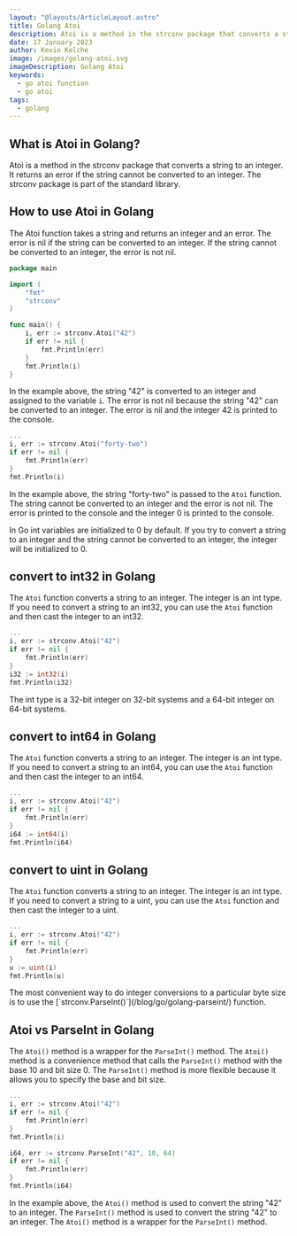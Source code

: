 ```yaml
---
layout: "@layouts/ArticleLayout.astro"
title: Golang Atoi
description: Atoi is a method in the strconv package that converts a string to an integer. It returns an error if the string cannot be converted to an integer. The strconv package is part of the standard library.
date: 17 January 2023
author: Kevin Kelche
image: /images/golang-atoi.svg
imageDescription: Golang Atoi
keywords:
  - go atoi function
  - go atoi
tags:
  - golang
---
```



## What is Atoi in Golang? <SectionLink id= "what-is-atoi-in-golang" />

Atoi is a method in the strconv package that converts a string to an integer. It returns an error if the string cannot be converted to an integer. The strconv package is part of the standard library.

## How to use Atoi in Golang <SectionLink id= "how-to-use-atoi-in-golang" />

The Atoi function takes a string and returns an integer and an error. The error is nil if the string can be converted to an integer. If the string cannot be converted to an integer, the error is not nil.

```go title="main.go"
package main

import (
    "fmt"
    "strconv"
)

func main() {
    i, err := strconv.Atoi("42")
    if err != nil {
        fmt.Println(err)
    }
    fmt.Println(i)
}
```

In the example above, the string "42" is converted to an integer and assigned to the variable `i`. The error is not nil because the string "42" can be converted to an integer. The error is nil and the integer 42 is printed to the console.

```go title="main.go"
...
i, err := strconv.Atoi("forty-two")
if err != nil {
    fmt.Println(err)
}
fmt.Println(i)
```

In the example above, the string "forty-two" is passed to the `Atoi` function. The string cannot be converted to an integer and the error is not nil. The error is printed to the console and the integer 0 is printed to the console.

<Nugget>
  In Go int variables are initialized to 0 by default. If you try to convert a
  string to an integer and the string cannot be converted to an integer, the
  integer will be initialized to 0.
</Nugget>

## convert to int32 in Golang <SectionLink id= "convert-to-int32-in-golang" />

The `Atoi` function converts a string to an integer. The integer is an int type. If you need to convert a string to an int32, you can use the `Atoi` function and then cast the integer to an int32.

```go title="main.go"
...
i, err := strconv.Atoi("42")
if err != nil {
    fmt.Println(err)
}
i32 := int32(i)
fmt.Println(i32)
```

<Nugget>
  The int type is a 32-bit integer on 32-bit systems and a 64-bit integer on
  64-bit systems.
</Nugget>

## convert to int64 in Golang <SectionLink id= "convert-to-int64-in-golang" />

The `Atoi` function converts a string to an integer. The integer is an int type. If you need to convert a string to an int64, you can use the `Atoi` function and then cast the integer to an int64.

```go title="main.go"
...
i, err := strconv.Atoi("42")
if err != nil {
    fmt.Println(err)
}
i64 := int64(i)
fmt.Println(i64)
```

## convert to uint in Golang <SectionLink id= "convert-to-uint-in-golang" />

The `Atoi` function converts a string to an integer. The integer is an int type. If you need to convert a string to a uint, you can use the `Atoi` function and then cast the integer to a uint.

```go title="main.go"
...
i, err := strconv.Atoi("42")
if err != nil {
    fmt.Println(err)
}
u := uint(i)
fmt.Println(u)
```

<Nugget>
  The most convenient way to do integer conversions to a particular byte size is
  to use the [`strconv.ParseInt()`](/blog/go/golang-parseint/) function.
</Nugget>

## Atoi vs ParseInt in Golang <SectionLink id= "atoi-vs-parseint-in-golang" />

The `Atoi()` method is a wrapper for the `ParseInt()` method. The `Atoi()` method is a convenience method that calls the `ParseInt()` method with the base 10 and bit size 0. The `ParseInt()` method is more flexible because it allows you to specify the base and bit size.

```go title="main.go"
...
i, err := strconv.Atoi("42")
if err != nil {
    fmt.Println(err)
}
fmt.Println(i)

i64, err := strconv.ParseInt("42", 10, 64)
if err != nil {
    fmt.Println(err)
}
fmt.Println(i64)
```

In the example above, the `Atoi()` method is used to convert the string "42" to an integer. The `ParseInt()` method is used to convert the string "42" to an integer. The `Atoi()` method is a wrapper for the `ParseInt()` method.
